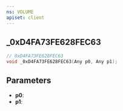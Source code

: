```yaml
---
ns: VOLUME
apiset: client
---
```

## _0xD4FA73FE628FEC63

```c
// 0xD4FA73FE628FEC63
void _0xD4FA73FE628FEC63(Any p0, Any p1);
```


## Parameters
* **p0**:
* **p1**:
